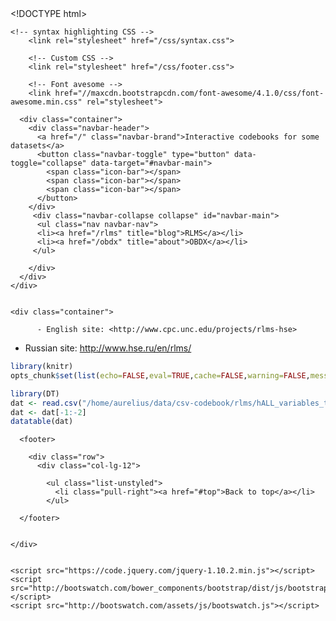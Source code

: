 <!DOCTYPE html>
<html>
    <head>
        <meta charset="utf-8">
        <meta http-equiv="X-UA-Compatible" content="IE=edge,chrome=1">
        <title>RLMS codebooks</title>

    <meta name="viewport" content="width=device-width, initial-scale=1">
    
    <!-- change the folder below to switch themes -->
    <link rel="stylesheet" href="/css/lumen/bootstrap.css" media="screen">
    <link rel="stylesheet" href="/css/assets/css/bootswatch.min.css"> 


<!-- to quickly try out themes, activate this and tweak the url!
    <link rel="stylesheet" href="./bootstrap.css" media="screen">
-->

        <!-- syntax highlighting CSS -->
        <link rel="stylesheet" href="/css/syntax.css">

        <!-- Custom CSS -->
        <link rel="stylesheet" href="/css/footer.css">

        <!-- Font avesome -->
        <link href="//maxcdn.bootstrapcdn.com/font-awesome/4.1.0/css/font-awesome.min.css" rel="stylesheet">


  </head>
  <body>
    <script src="http://bootswatch.com/assets/js/bsa.js"></script>

    <div class="navbar navbar-default navbar-fixed-top">
      <div class="container">
        <div class="navbar-header">
          <a href="/" class="navbar-brand">Interactive codebooks for some datasets</a>
          <button class="navbar-toggle" type="button" data-toggle="collapse" data-target="#navbar-main">
            <span class="icon-bar"></span>
            <span class="icon-bar"></span>
            <span class="icon-bar"></span>
          </button>
        </div>
         <div class="navbar-collapse collapse" id="navbar-main">
          <ul class="nav navbar-nav">
          <li><a href="/rlms" title="blog">RLMS</a></li>
          <li><a href="/obdx" title="about">OBDX</a></li>
         </ul>

<!--
         <ul class="nav navbar-nav navbar-right">
            <li><a title="blog RSS" href="/feed.xml"><i class="fa fa-rss fa-2x"></i></a></li>li>
            <li><a title="code" href="http://github.com/muuankarski"> <i class="fa fa-github fa-2x"></i></a></li>
            <li><a title="tweets" href="https://twitter.com/muuankarski"> <i class="fa fa-twitter fa-2x"></i></a></li>
            <li><a href="mailto:markuskainu@gmail.com?Subject=Email me!" title="Comment from the website!" target="_top"><i class="fa fa-envelope fa-2x"></i></a></li>                        
          </ul> -->
        </div>
      </div>
    </div>


    <div class="container">

          - English site: <http://www.cpc.unc.edu/projects/rlms-hse>
- Russian site: <http://www.hse.ru/en/rlms/>

```r
library(knitr)
opts_chunk$set(list(echo=FALSE,eval=TRUE,cache=FALSE,warning=FALSE,message=FALSE))
```


```r
library(DT)
dat <- read.csv("/home/aurelius/data/csv-codebook/rlms/hALL_variables_translate.csv")
dat <- dat[-1:-2]
datatable(dat)
```



      <footer>

        <div class="row">
          <div class="col-lg-12">

            <ul class="list-unstyled">
              <li class="pull-right"><a href="#top">Back to top</a></li>     
            </ul>

<!--
<a rel="license" href="http://creativecommons.org/licenses/by/4.0/"><img alt="Creative Commons -käyttölupa" style="border-width:0" src="https://i.creativecommons.org/l/by/4.0/88x31.png" /></a><br />Tämä teos on lisensoitu <a rel="license" href="http://creativecommons.org/licenses/by/4.0/">Creative Commons Nimeä 4.0 Kansainvälinen -käyttöluvalla</a>.



            

            <p>Theme by <a href="http://thomaspark.me" rel="nofollow">Thomas Park</a>
            <p>Code released under the <a href="https://github.com/thomaspark/bootswatch/blob/gh-pages/LICENSE">MIT License</a>.</p>
            <p>Based on <a href="http://getbootstrap.com" rel="nofollow">Bootstrap</a>. Icons from <a href="http://fortawesome.github.io/Font-Awesome/" rel="nofollow">Font Awesome</a>. Web fonts from <a href="http://www.google.com/webfonts" rel="nofollow">Google</a>.</p>

        </div>


<blockquote class="pull-left">
  <p>Give a man a fish and you feed him for a day; teach a man to fish and you feed him for a lifetime</p>
  <small>Anne Isabella Thackeray Ritchie <cite title="Source Title">Mrs. Dymond (1885)</cite></small>
</blockquote>
-->
      </footer>


    </div>


    <script src="https://code.jquery.com/jquery-1.10.2.min.js"></script>
    <script src="http://bootswatch.com/bower_components/bootstrap/dist/js/bootstrap.min.js"></script>
    <script src="http://bootswatch.com/assets/js/bootswatch.js"></script>
  </body>
</html>


